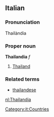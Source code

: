 ==Italian==
===Pronunciation===
Thailàndia
===Proper noun===
'''Thailandia''' ''f''

# [[Thailand]]

===Related terms===
*[[thailandese]]
[[Category:it:Countries]]

[[nl:Thailandia]]